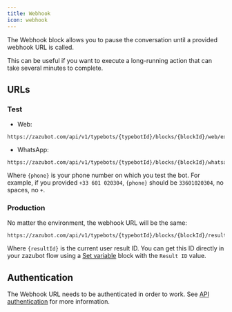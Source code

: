 ```yaml
---
title: Webhook
icon: webhook
---
```


The Webhook block allows you to pause the conversation until a provided webhook URL is called.

This can be useful if you want to execute a long-running action that can take several minutes to complete.

## URLs

### Test

- Web:

```
https://zazubot.com/api/v1/typebots/{typebotId}/blocks/{blockId}/web/executeTestWebhook
```

- WhatsApp:

```
https://zazubot.com/api/v1/typebots/{typebotId}/blocks/{blockId}/whatsapp/{phone}/executeTestWebhook
```

Where `{phone}` is your phone number on which you test the bot. For example, if you provided `+33 601 020304`, `{phone}` should be `33601020304`, no spaces, no `+`.

### Production

No matter the environment, the webhook URL will be the same:

```
https://zazubot.com/api/v1/typebots/{typebotId}/blocks/{blockId}/results/{resultId}/executeWebhook
```

Where `{resultId}` is the current user result ID. You can get this ID directly in your zazubot flow using a [Set variable](/editor/blocks/logic/set-variable) block with the `Result ID` value.

## Authentication

The Webhook URL needs to be authenticated in order to work. See [API authentication](/api-reference/authentication) for more information.
